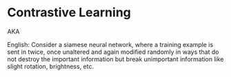 # Contrastive Learning

AKA

English: Consider a siamese neural network, where a training example is sent in twice, once unaltered and again modified randomly in ways that do not destroy the important information but break unimportant information like slight rotation, brightness, etc.
